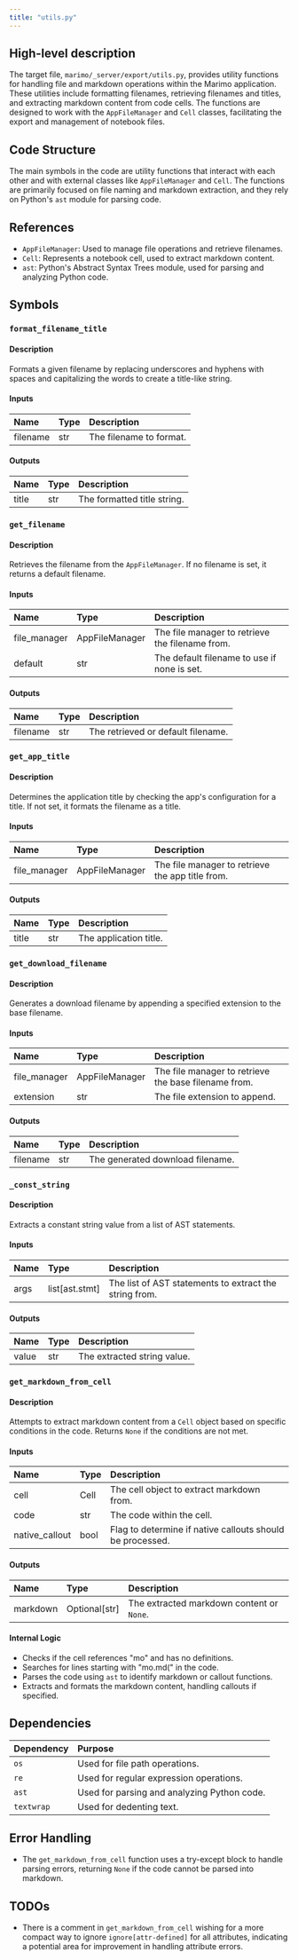 ```yaml
---
title: "utils.py"
---
```


## High-level description

The target file, `marimo/_server/export/utils.py`, provides utility functions for handling file and markdown operations within the Marimo application. These utilities include formatting filenames, retrieving filenames and titles, and extracting markdown content from code cells. The functions are designed to work with the `AppFileManager` and `Cell` classes, facilitating the export and management of notebook files.

## Code Structure

The main symbols in the code are utility functions that interact with each other and with external classes like `AppFileManager` and `Cell`. The functions are primarily focused on file naming and markdown extraction, and they rely on Python's `ast` module for parsing code.

## References

- `AppFileManager`: Used to manage file operations and retrieve filenames.
- `Cell`: Represents a notebook cell, used to extract markdown content.
- `ast`: Python's Abstract Syntax Trees module, used for parsing and analyzing Python code.

## Symbols

### `format_filename_title`
#### Description
Formats a given filename by replacing underscores and hyphens with spaces and capitalizing the words to create a title-like string.

#### Inputs
| Name     | Type   | Description          |
|:---------|:-------|:---------------------|
| filename | str    | The filename to format. |

#### Outputs
| Name  | Type | Description                |
|:------|:-----|:---------------------------|
| title | str  | The formatted title string. |

### `get_filename`
#### Description
Retrieves the filename from the `AppFileManager`. If no filename is set, it returns a default filename.

#### Inputs
| Name         | Type            | Description                        |
|:-------------|:----------------|:-----------------------------------|
| file_manager | AppFileManager  | The file manager to retrieve the filename from. |
| default      | str             | The default filename to use if none is set. |

#### Outputs
| Name     | Type | Description                |
|:---------|:-----|:---------------------------|
| filename | str  | The retrieved or default filename. |

### `get_app_title`
#### Description
Determines the application title by checking the app's configuration for a title. If not set, it formats the filename as a title.

#### Inputs
| Name         | Type            | Description                        |
|:-------------|:----------------|:-----------------------------------|
| file_manager | AppFileManager  | The file manager to retrieve the app title from. |

#### Outputs
| Name  | Type | Description                |
|:------|:-----|:---------------------------|
| title | str  | The application title. |

### `get_download_filename`
#### Description
Generates a download filename by appending a specified extension to the base filename.

#### Inputs
| Name         | Type            | Description                        |
|:-------------|:----------------|:-----------------------------------|
| file_manager | AppFileManager  | The file manager to retrieve the base filename from. |
| extension    | str             | The file extension to append. |

#### Outputs
| Name     | Type | Description                |
|:---------|:-----|:---------------------------|
| filename | str  | The generated download filename. |

### `_const_string`
#### Description
Extracts a constant string value from a list of AST statements.

#### Inputs
| Name | Type         | Description                        |
|:-----|:-------------|:-----------------------------------|
| args | list[ast.stmt] | The list of AST statements to extract the string from. |

#### Outputs
| Name  | Type | Description                |
|:------|:-----|:---------------------------|
| value | str  | The extracted string value. |

### `get_markdown_from_cell`
#### Description
Attempts to extract markdown content from a `Cell` object based on specific conditions in the code. Returns `None` if the conditions are not met.

#### Inputs
| Name          | Type  | Description                        |
|:--------------|:------|:-----------------------------------|
| cell          | Cell  | The cell object to extract markdown from. |
| code          | str   | The code within the cell.          |
| native_callout | bool | Flag to determine if native callouts should be processed. |

#### Outputs
| Name     | Type          | Description                |
|:---------|:--------------|:---------------------------|
| markdown | Optional[str] | The extracted markdown content or `None`. |

#### Internal Logic
- Checks if the cell references "mo" and has no definitions.
- Searches for lines starting with "mo.md(" in the code.
- Parses the code using `ast` to identify markdown or callout functions.
- Extracts and formats the markdown content, handling callouts if specified.

## Dependencies

| Dependency | Purpose |
|:-----------|:--------|
| `os`       | Used for file path operations. |
| `re`       | Used for regular expression operations. |
| `ast`      | Used for parsing and analyzing Python code. |
| `textwrap` | Used for dedenting text. |

## Error Handling

- The `get_markdown_from_cell` function uses a try-except block to handle parsing errors, returning `None` if the code cannot be parsed into markdown.

## TODOs

- There is a comment in `get_markdown_from_cell` wishing for a more compact way to ignore `ignore[attr-defined]` for all attributes, indicating a potential area for improvement in handling attribute errors.
